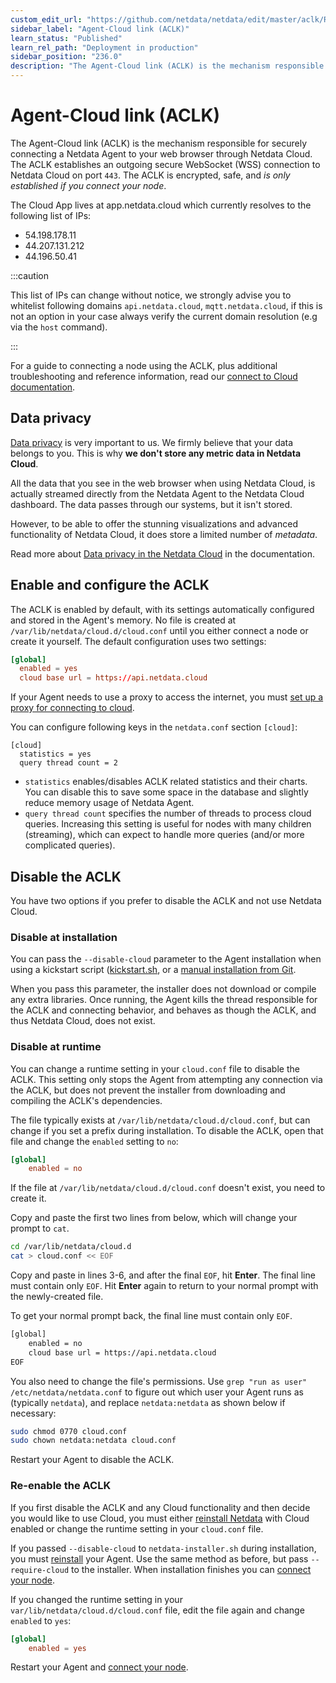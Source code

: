 ```yaml
---
custom_edit_url: "https://github.com/netdata/netdata/edit/master/aclk/README.md"
sidebar_label: "Agent-Cloud link (ACLK)"
learn_status: "Published"
learn_rel_path: "Deployment in production"
sidebar_position: "236.0"
description: "The Agent-Cloud link (ACLK) is the mechanism responsible for connecting a Netdata agent to Netdata Cloud."
---
```



# Agent-Cloud link (ACLK)

The Agent-Cloud link (ACLK) is the mechanism responsible for securely connecting a Netdata Agent to your web browser
through Netdata Cloud. The ACLK establishes an outgoing secure WebSocket (WSS) connection to Netdata Cloud on port
`443`. The ACLK is encrypted, safe, and _is only established if you connect your node_.

The Cloud App lives at app.netdata.cloud which currently resolves to the following list of IPs: 

- 54.198.178.11
- 44.207.131.212
- 44.196.50.41 
 
:::caution

This list of IPs can change without notice, we strongly advise you to whitelist following domains `api.netdata.cloud`, `mqtt.netdata.cloud`, if
this is not an option in your case always verify the current domain resolution (e.g via the `host` command).

:::

For a guide to connecting a node using the ACLK, plus additional troubleshooting and reference information, read our [connect to Cloud
documentation](/docs/getting-started/monitor-your-infrastructure/connect-agent-to-cloud).

## Data privacy
[Data privacy](https://netdata.cloud/privacy/) is very important to us. We firmly believe that your data belongs to
you. This is why **we don't store any metric data in Netdata Cloud**.

All the data that you see in the web browser when using Netdata Cloud, is actually streamed directly from the Netdata Agent to the Netdata Cloud dashboard. 
The data passes through our systems, but it isn't stored.

However, to be able to offer the stunning visualizations and advanced functionality of Netdata Cloud, it does store a limited number of _metadata_.

Read more about [Data privacy in the Netdata Cloud](/docs/deployment-in-production/data-privacy) in the documentation.


## Enable and configure the ACLK

The ACLK is enabled by default, with its settings automatically configured and stored in the Agent's memory. No file is
created at `/var/lib/netdata/cloud.d/cloud.conf` until you either connect a node or create it yourself. The default
configuration uses two settings:

```conf
[global]
  enabled = yes
  cloud base url = https://api.netdata.cloud
```

If your Agent needs to use a proxy to access the internet, you must [set up a proxy for
connecting to cloud](/docs/getting-started/monitor-your-infrastructure/connect-agent-to-cloud#connect-through-a-proxy).

You can configure following keys in the `netdata.conf` section `[cloud]`:
```
[cloud]
  statistics = yes
  query thread count = 2
```

- `statistics` enables/disables ACLK related statistics and their charts. You can disable this to save some space in the database and slightly reduce memory usage of Netdata Agent.
- `query thread count` specifies the number of threads to process cloud queries. Increasing this setting is useful for nodes with many children (streaming), which can expect to handle more queries (and/or more complicated queries).

## Disable the ACLK

You have two options if you prefer to disable the ACLK and not use Netdata Cloud.

### Disable at installation

You can pass the `--disable-cloud` parameter to the Agent installation when using a kickstart script
([kickstart.sh](/docs/installation/installation-methods/one-line-installer-kickstart.sh), or a [manual installation from
Git](/docs/installation/installation-methods/from-a-git-checkout).

When you pass this parameter, the installer does not download or compile any extra libraries. Once running, the Agent
kills the thread responsible for the ACLK and connecting behavior, and behaves as though the ACLK, and thus Netdata Cloud,
does not exist.

### Disable at runtime

You can change a runtime setting in your `cloud.conf` file to disable the ACLK. This setting only stops the Agent from
attempting any connection via the ACLK, but does not prevent the installer from downloading and compiling the ACLK's
dependencies.

The file typically exists at `/var/lib/netdata/cloud.d/cloud.conf`, but can change if you set a prefix during
installation. To disable the ACLK, open that file and change the `enabled` setting to `no`:

```conf
[global]
    enabled = no
```

If the file at `/var/lib/netdata/cloud.d/cloud.conf` doesn't exist, you need to create it. 

Copy and paste the first two lines from below, which will change your prompt to `cat`.

```bash
cd /var/lib/netdata/cloud.d
cat > cloud.conf << EOF
```

Copy and paste in lines 3-6, and after the final `EOF`, hit **Enter**. The final line must contain only `EOF`. Hit **Enter** again to return to your normal prompt with the newly-created file.

To get your normal prompt back, the final line
must contain only `EOF`.

```bash
[global]
    enabled = no
    cloud base url = https://api.netdata.cloud
EOF
```

You also need to change the file's permissions. Use `grep "run as user" /etc/netdata/netdata.conf` to figure out which
user your Agent runs as (typically `netdata`), and replace `netdata:netdata` as shown below if necessary:

```bash
sudo chmod 0770 cloud.conf
sudo chown netdata:netdata cloud.conf
```

Restart your Agent to disable the ACLK.

### Re-enable the ACLK

If you first disable the ACLK and any Cloud functionality and then decide you would like to use Cloud, you must either
[reinstall Netdata](/docs/installation/reinstall-netdata) with Cloud enabled or change the runtime setting in your
`cloud.conf` file.

If you passed `--disable-cloud` to `netdata-installer.sh` during installation, you must
[reinstall](/docs/installation/reinstall-netdata) your Agent. Use the same method as before, but pass `--require-cloud` to
the installer. When installation finishes you can [connect your node](/docs/getting-started/monitor-your-infrastructure/connect-agent-to-cloud#how-to-connect-a-node).

If you changed the runtime setting in your `var/lib/netdata/cloud.d/cloud.conf` file, edit the file again and change
`enabled` to `yes`:

```conf
[global]
    enabled = yes
```

Restart your Agent and [connect your node](/docs/getting-started/monitor-your-infrastructure/connect-agent-to-cloud#how-to-connect-a-node).



